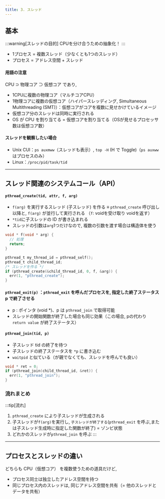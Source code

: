 ```yaml
---
title: 3. スレッド
---
```

## 基本
:::warning[スレッドの目的]
CPUを分け合うための抽象化！
:::
- 1プロセス = 複数スレッド（少なくとも1つのスレッド）
- プロセス = アドレス空間 + スレッド

#### 用語の注意
CPU $\supset$  物理コア $\supset$ 仮想コア であり, 
- 1CPUに複数の物理コア（マルチコアCPU）
- 1物理コアに複数の仮想コア（ハイパースレッディング, Simultaneous Multithreading (SMT)）：仮想コアがコアを複数に見せかけているイメージ
- 仮想コア分のスレッドは同時に実行される
- OS が CPU を割り当てる = 仮想コアを割り当てる（OSが見せるプロセッサ数は仮想コア数）

#### スレッドを観察したい場合
- Unix CUI：`ps auxmww`（スレッドも表示）, `top -H` (H で Toggle)（`ps auxww` はプロセスのみ）
- Linux：`/proc/pid/task/tid`
---
## スレッド関連のシステムコール（API）
#### `pthread_create(tid, attr, f, arg)` 
- `f(arg)` を実行するスレッド (子スレッド) を作る ≡ `pthread_create` 呼び出し以降と, `f(arg)` が並行して実行される
（`f`: voidを受け取り voidを返す）
- `*tid`に子スレッドの ID が書き込まれる
- スレッドの引数は`arg`1つだけなので, 複数の引数を渡す場合は構造体を使う

```c
void * f(void * arg) {
  // 処理
  return;
}

pthread_t my_thread_id = pthread_self();
pthread_t child_thread_id;
/* スレッドを作る */
if (pthread_create(&child_thread_id, 0, f, &arg)) {
  err(1, "pthread_create");
}
```

#### `pthread_exit(p)` ：`pthread_exit` を呼んだプロセスを, 指定した終了ステータス p で終了させる

- p : ポインタ (void *)、p は `pthread_join` で取得可能
- スレッドの開始関数が終了した場合も同じ効果（この場合, pの代わり `return value` が終了ステータス）

#### `pthread_join(tid, p)`
- 子スレッド tid の終了を待つ
- 子スレッドの終了ステータスを `*p` に書き込む
- `waitpid` と似ている（が親でなくても、スレッドを呼んでも良い）
```c
void * ret = 0;
if (pthread_join(child_thread_id, &ret)) {
  err(1, "pthread_join");
}
```

### 流れまとめ
:::tip[流れ]
1. `pthread_create` により子スレッドが生成される
2. 子スレッドが`f(arg)`を実行し, `子スレッドが終了する`(`pthread_exit` を呼ぶ,または子スレッド生成時に指定した関数が終了)
 = ゾンビ状態
3. どれかのスレッドが`pthread_join` を呼ぶ
:::
---
## プロセスとスレッドの違い
どちらも CPU（仮想コア） を複数使うための道具だけど, 
- プロセス同士は独立したアドレス空間を持つ
- 同じプロセス内のスレッドは, 同じアドレス空間を共有（= 他のスレッドとデータを共有）